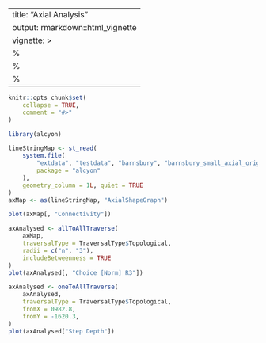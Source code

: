 <!--
SPDX-FileCopyrightText: 2024 Petros Koutsolampros

SPDX-License-Identifier: GPL-3.0-only
-->

---
title: "Axial Analysis"
output: rmarkdown::html_vignette
vignette: >
  %\VignetteIndexEntry{Axial Analysis}
  %\VignetteEngine{knitr::rmarkdown}
  %\VignetteEncoding{UTF-8}
---
  
```r
knitr::opts_chunk$set(
    collapse = TRUE,
    comment = "#>"
)
```
  
```r
library(alcyon)

lineStringMap <- st_read(
    system.file(
        "extdata", "testdata", "barnsbury", "barnsbury_small_axial_original.mif",
        package = "alcyon"
    ),
    geometry_column = 1L, quiet = TRUE
)
axMap <- as(lineStringMap, "AxialShapeGraph")
```

```r
plot(axMap[, "Connectivity"])
```

```r
axAnalysed <- allToAllTraverse(
    axMap,
    traversalType = TraversalType$Topological,
    radii = c("n", "3"),
    includeBetweenness = TRUE
)
plot(axAnalysed[, "Choice [Norm] R3"])
```

```r
axAnalysed <- oneToAllTraverse(
    axAnalysed,
    traversalType = TraversalType$Topological,
    fromX = 0982.8,
    fromY = -1620.3,
)
plot(axAnalysed["Step Depth"])
```
